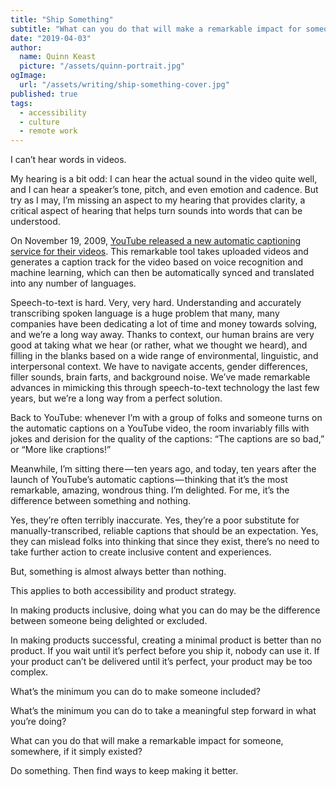 ```yaml
---
title: "Ship Something"
subtitle: "What can you do that will make a remarkable impact for someone, somewhere, if it simply existed?"
date: "2019-04-03"
author:
  name: Quinn Keast
  picture: "/assets/quinn-portrait.jpg"
ogImage:
  url: "/assets/writing/ship-something-cover.jpg"
published: true
tags:
  - accessibility
  - culture
  - remote work
---
```


I can’t hear words in videos.

My hearing is a bit odd: I can hear the actual sound in the video quite well, and I can hear a speaker’s tone, pitch, and even emotion and cadence. But try as I may, I’m missing an aspect to my hearing that provides clarity, a critical aspect of hearing that helps turn sounds into words that can be understood.

On November 19, 2009, [YouTube released a new automatic captioning service for their videos](https://ai.googleblog.com/2009/12/automatic-captioning-in-youtube.html). This remarkable tool takes uploaded videos and generates a caption track for the video based on voice recognition and machine learning, which can then be automatically synced and translated into any number of languages.

Speech-to-text is hard. Very, very hard. Understanding and accurately transcribing spoken language is a huge problem that many, many companies have been dedicating a lot of time and money towards solving, and we’re a long way away. Thanks to context, our human brains are very good at taking what we hear (or rather, what we thought we heard), and filling in the blanks based on a wide range of environmental, linguistic, and interpersonal context. We have to navigate accents, gender differences, filler sounds, brain farts, and background noise. We’ve made remarkable advances in mimicking this through speech-to-text technology the last few years, but we’re a long way from a perfect solution.

Back to YouTube: whenever I’m with a group of folks and someone turns on the automatic captions on a YouTube video, the room invariably fills with jokes and derision for the quality of the captions: “The captions are so bad,” or “More like craptions!”

Meanwhile, I’m sitting there — ten years ago, and today, ten years after the launch of YouTube’s automatic captions — thinking that it’s the most remarkable, amazing, wondrous thing. I’m delighted. For me, it’s the difference between something and nothing.

Yes, they’re often terribly inaccurate. Yes, they’re a poor substitute for manually-transcribed, reliable captions that should be an expectation. Yes, they can mislead folks into thinking that since they exist, there’s no need to take further action to create inclusive content and experiences.

But, something is almost always better than nothing.

This applies to both accessibility and product strategy.

In making products inclusive, doing what you can do may be the difference between someone being delighted or excluded.

In making products successful, creating a minimal product is better than no product. If you wait until it’s perfect before you ship it, nobody can use it. If your product can’t be delivered until it’s perfect, your product may be too complex.

What’s the minimum you can do to make someone included?

What’s the minimum you can do to take a meaningful step forward in what you’re doing?

What can you do that will make a remarkable impact for someone, somewhere, if it simply existed?

Do something. Then find ways to keep making it better.
